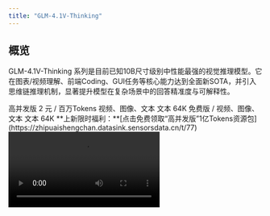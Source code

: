 ```yaml
---
title: "GLM-4.1V-Thinking"
---
```

## <Icon icon="rectangle-list" iconType="solid" color="#134CFF" size={28} />   概览
GLM-4.1V-Thinking 系列是目前已知10B尺寸级别中性能最强的视觉推理模型。它在图表/视频理解、前端Coding、GUI任务等核心能力达到全面新SOTA，并引入思维链推理机制，显著提升模型在复杂场景中的回答精准度与可解释性。

<Tabs>
  <Tab title="GLM-4.1V-Thinking-FlashX">
    <CardGroup cols={3}>
      <Card title="定位" icon="location-dot">
        高并发版
      </Card>
      <Card title="价格" icon="circle-dollar">
        2 元 / 百万Tokens
      </Card>
      <Card title="输入模态" icon="arrow-down-right">
        视频、图像、文本
      </Card>
      <Card title="输出模态" icon="arrow-down-left">
        文本
      </Card>
      <Card title="上下文窗口" icon="arrow-down-arrow-up" iconType="regular">
        64K
      </Card>
    </CardGroup>
  </Tab>
  <Tab title="GLM-4.1V-Thinking-Flash">
    <CardGroup cols={3}>
      <Card title="定位" icon="location-dot">
        免费版
      </Card>
      <Card title="价格" icon="circle-dollar">
        /
      </Card>
      <Card title="输入模态" icon="arrow-down-right">
        视频、图像、文本
      </Card>
      <Card title="输出模态" icon="arrow-down-left">
        文本
      </Card>
      <Card title="上下文窗口" icon="arrow-down-arrow-up" iconType="regular">
        64K
      </Card>
    </CardGroup>
  </Tab>
</Tabs>

<Check>
  **上新限时福利：**[点击免费领取“高并发版”1亿Tokens资源包](https://zhipuaishengchan.datasink.sensorsdata.cn/t/77)
</Check>

<video src="https://cdn.bigmodel.cn/static/platform/videos/usage-guide/glm-4.1v-thinking.mp4" controls />

## <Icon icon="stars" iconType="solid" color="#134CFF" size={28} />   推荐场景

<AccordionGroup>
  <Accordion title="图文理解" icon="file-image">
    精准识别并综合分析图像与文本信息。
  </Accordion>
  <Accordion title="数学与科学推理" icon="chart-scatter-3d">
    支持持复杂题解、多步演绎与公式理解。
  </Accordion>
  <Accordion title="视频理解" icon="video">
    具备时序分析与事件逻辑建模能力。
  </Accordion>
  <Accordion title="GUI 与网页智能体任务" icon="pager">
    理解界面结构，辅助自动化操作。
  </Accordion>
  <Accordion title="视觉锚定与实体定位" icon="location-arrow">
    语言与图像区域精准对齐，提升人机交互可控性。
  </Accordion>
</AccordionGroup>

## <Icon icon="bars-sort" iconType="solid" color="#134CFF" size={28} />   使用资源

[体验中心](https://www.bigmodel.cn/trialcenter/modeltrial/multimodal?modelCode=glm-4.1v-thinking-flashx)：快速测试模型在业务场景上的效果
[接口文档](https://www.bigmodel.cn/dev/api/visual-reasoning-model/glm-4.1v-thinking)：API调用方式

## <Icon icon="arrow-down-from-line" iconType="solid" color="#134CFF" size={28} />   详细介绍

<Steps>
  <Step title="多项视觉语言任务性能SOTA" titleSize="h3">
    GLM-4.1V-Thinking 模型在高效部署的同时实现了性能突破。**在MMStar、MMMU-Pro、ChartQAPro、OSWorld等28项权威评测中，以 23 项 10B 级模型最优成绩展现硬核实力，其中 18 项指标更是持平或超越8倍参数量的主流VLM模型**，充分印证小体积模型的极限性能潜能。

    ![Description](https://cdn.bigmodel.cn/markdown/1751371876183image.png?attname=image.png)

    值得注意的是，模型在推荐场景任务处理中展现出卓越的适配能力，其高度的通用性与稳健性在复杂业务场景中尤为凸显。
  </Step>
  <Step title="领先的推理能力" iconType="regular" stepNumber={2} titleSize="h3">
    GLM-4.1V-Thinking 在 GLM-4V 架构基础上引入“**思维链推理机制**”，采用“课程采样强化学习策略”，系统性提升模型跨模态因果推理能力与稳定性补足推理能力后的GLM-4.1V-Thinking ，在面向科学研究、教育、自主Agent及多模态助手等更复杂现实世界应用时，解决问题的能力更加强大。
  </Step>
</Steps>

## <Icon icon="ballot" iconType="solid" color="#134CFF" size={28} />   应用示例

<Tabs>
  <Tab title="图片问答">
    | 输入                                                                                                                          | 输出                                                                                                                                                                                   |
    | :-------------------------------------------------------------------------------------------------------------------------- | :----------------------------------------------------------------------------------------------------------------------------------------------------------------------------------- |
    | ![Description](https://cdn.bigmodel.cn/markdown/1751371892938image.png?attname=image.png)      请找出这张图中年度利润最高的公司，以及该公司的最大部门？ | Sony has the highest annual profit at \$6.3B. For Sony, the note states, “Media is Sony’s second - largest segment after game consoles.” Thus, the largest segment is game consoles. |
  </Tab>
  <Tab title="学科解题">
    | 输入                                                                                                                 | 输出                                                                                                                                         |
    | :----------------------------------------------------------------------------------------------------------------- | :----------------------------------------------------------------------------------------------------------------------------------------- |
    | ![Description](https://cdn.bigmodel.cn/markdown/1751371905445image.png?attname=image.png)      请帮我解决这个题目，给出详细过程和答案 | 思考过程略.<br />已知 PA ⊥ 平面 ABCD ，故 PA ⊥ AD 且 PA ⊥ AB。又 AB ⊥ AD ，AB ⊥ AD ，且 PA 与 AB 的公共点为 A ，因此 AD ⊥平面 PAB。由于 AD ⊂ 平面 PAD，故平面 PAB **⊥** 平面 PAD。 |
  </Tab>
  <Tab title="GUI Agent">
    | 输入                                                                                                                        | 输出                                                                                                              |
    | :------------------------------------------------------------------------------------------------------------------------ | :-------------------------------------------------------------------------------------------------------------- |
    | ![Description](https://cdn.bigmodel.cn/markdown/1751371916542image.png?attname=image.png)      在APP中，帮我创建一个两周后3点与史密斯博士的会议 | ![Description](https://cdn.bigmodel.cn/markdown/175282595604320250718-160538.jpeg?attname=20250718-160538.jpeg) |
  </Tab>
  <Tab title="前端网页Coding">
    | 输入                                                                                                                              | 输出                                                                                                             |
    | :------------------------------------------------------------------------------------------------------------------------------ | :------------------------------------------------------------------------------------------------------------- |
    | ![Description](https://cdn.bigmodel.cn/markdown/1751371942040image.png?attname=image.png)      请构建一个与输入图片相似的网页并将其转换为 React  代码。 | 生成的React代码后渲染的网页界面截图：![Description](https://cdn.bigmodel.cn/markdown/1751381809888image.png?attname=image.png) |
  </Tab>
</Tabs>

## <Icon icon="rectangle-code" iconType="solid" color="#134CFF" size={28} />   调用示例

<Tabs>
  <Tab title="Python">
    ```python
    from zhipuai import ZhipuAI
    client = ZhipuAI(api_key="")  # 请填写您自己的APIKey
    response = client.chat.completions.create(
        model="glm-4.1v-thinking-flashx",  # 请填写您要调用的模型名称
        messages=[
            {
                "role": "user",
                "content": [
                    {
                        "type": "text",
                        "text": "请帮我解决这个题目，给出详细过程和答案"
                    },
                    {
                        "type": "image_url",
                        "image_url": {
                            "url": "传入图片的url地址"
                        }
                    }
                ]
            }
        ]
    )
    print(response.choices[0].message.content)
    ```
  </Tab>
  <Tab title="Java">
    ```java
    import ai.z.openapi.ZaiClient;
    import ai.z.openapi.service.model.*;
    import ai.z.openapi.core.Constants;
    import java.util.Arrays;
    
    public class GLM41VThinkingExample {
        public static void main(String[] args) {
            String apiKey = ""; // 请填写您自己的APIKey
            ZaiClient client = ZaiClient.builder().ofZHIPU()
                .apiKey(apiKey)
                .build();
            
            ChatCompletionCreateParams request = ChatCompletionCreateParams.builder()
                .model("glm-4.1v-thinking-flashx")
                .messages(Arrays.asList(
                    ChatMessage.builder()
                        .role(ChatMessageRole.USER.value())
                        .content(Arrays.asList(
                            ChatMessageContent.builder()
                                .type(ChatMessageContentType.TEXT.value())
                                .text("请帮我解决这个题目，给出详细过程和答案")
                                .build(),
                            ChatMessageContent.builder()
                                .type(ChatMessageContentType.IMAGE_URL.value())
                                .imageUrl(ImageUrl.builder()
                                    .url("传入图片的url地址")
                                    .build())
                                .build()
                        ))
                        .build()
                ))
                .build();
            
            ChatCompletionResponse response = client.chat().createChatCompletion(request);
            
            if (response.isSuccess()) {
                String reply = response.getData().getChoices().get(0).getMessage().getContent();
                System.out.println(reply);
            } else {
                System.err.println("错误: " + response.getMsg());
            }
        }
    }
    ```
  </Tab>
    <Tab title="Python(旧)">
        ```Python
        from zhipuai import ZhipuAI
        client = ZhipuAI(api_key="") # 填写您自己的APIKey
        response = client.chat.completions.create(
        model="glm-4.1v-thinking-flashx",  # 填写需要调用的模型名称
        messages=[
        {
            "role": "user",
            "content": [
        {
            "type": "text",
            "text": "请帮我解决这个题目，给出详细过程和答案"
        },
        {
            "type": "image_url",
            "image_url": {
            "url" : "传入图片的url地址"
        }
        }
            ]
        }
        ]
        )
        print(response.choices[0].message)
        ```
    </Tab>
</Tabs>

<Tip>
  请注意，GLM-4.1V-Thinking 模型支持图片和文本的多模态输入，您可以在 messages 中同时包含文本和图片。
</Tip>

## <Icon icon="square-user" iconType="solid" color="#134CFF" size={28} />   用户并发权益

API调用会受到速率限制，当前我们限制的维度是请求并发数量（在途请求任务数量）。不同等级的用户并发保障如下。

| 模型版本                     | V0 | V1 | V2 | V3  |
| :----------------------- | :-- | :-- | :-- | :-- |
| GLM-4.1V-Thinking-Flash  | 5  | 10 | 15 | 20  |
| GLM-4.1V-Thinking-FlashX | 30 | 50 | 80 | 100 |